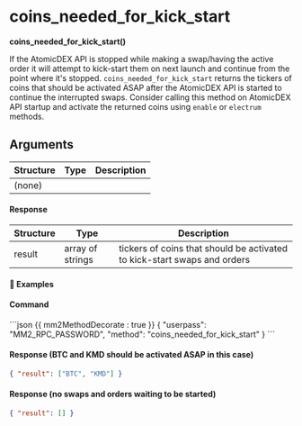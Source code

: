 # coins_needed_for_kick_start

**coins_needed_for_kick_start()**

If the AtomicDEX API is stopped while making a swap/having the active order it will attempt to kick-start them on next launch and continue from the point where it's stopped. `coins_needed_for_kick_start` returns the tickers of coins that should be activated ASAP after the AtomicDEX API is started to continue the interrupted swaps. Consider calling this method on AtomicDEX API startup and activate the returned coins using `enable` or `electrum` methods.

## Arguments

| Structure | Type | Description |
| --------- | ---- | ----------- |
| (none)    |      |             |

#### Response

| Structure | Type             | Description                                                              |
| --------- | ---------------- | ------------------------------------------------------------------------ |
| result    | array of strings | tickers of coins that should be activated to kick-start swaps and orders |

#### 📌 Examples

#### Command

<CodeGroup title="" tag="POST" label="coins_needed_for_kick_start">
```json {{ mm2MethodDecorate : true }}
{
  "userpass": "MM2_RPC_PASSWORD",
  "method": "coins_needed_for_kick_start"
}
```
</CodeGroup>


<CollapsibleSection expandedText='Hide Response' collapsedText='Show Response'>

#### Response (BTC and KMD should be activated ASAP in this case)

```json
{ "result": ["BTC", "KMD"] }
```

#### Response (no swaps and orders waiting to be started)

```json
{ "result": [] }
```

</CollapsibleSection>
